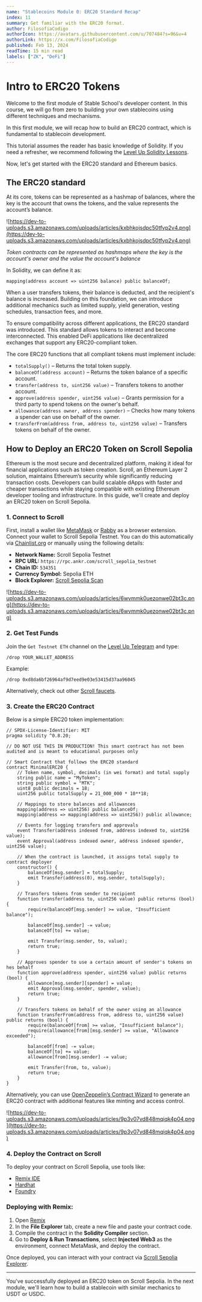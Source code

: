 ```yaml
---
name: "Stablecoins Module 0: ERC20 Standard Recap"
index: 11
summary: Get familiar with the ERC20 format.
author: FilosofiaCodigo
authorIcon: https://avatars.githubusercontent.com/u/707484?s=96&v=4
authorLink: https://x.com/FilosofiaCodigo
published: Feb 13, 2024
readTime: 15 min read
labels: ["ZK", "DeFi"]
---
```


# Intro to ERC20 Tokens

Welcome to the first module of Stable School's developer content. In this course, we will go from zero to building your own stablecoins using different techniques and mechanisms.

In this first module, we will recap how to build an ERC20 contract, which is fundamental to stablecoin development.

This tutorial assumes the reader has basic knowledge of Solidity. If you need a refresher, we recommend following the [Level Up Solidity Lessons](https://www.levelup.xyz/solidity).

Now, let's get started with the ERC20 standard and Ethereum basics.

## The ERC20 standard

At its core, tokens can be represented as a hashmap of balances, where the key is the account that owns the tokens, and the value represents the account’s balance.

![https://dev-to-uploads.s3.amazonaws.com/uploads/articles/kxbhkojsdpc50tfvp2v4.png](https://dev-to-uploads.s3.amazonaws.com/uploads/articles/kxbhkojsdpc50tfvp2v4.png)

*Token contracts can be represented as hashmaps where the key is the account's owner and the value the account's balance*

In Solidity, we can define it as:

```
mapping(address account => uint256 balance) public balanceOf;
```

When a user transfers tokens, their balance is deducted, and the recipient's balance is increased. Building on this foundation, we can introduce additional mechanics such as limited supply, yield generation, vesting schedules, transaction fees, and more.

To ensure compatibility across different applications, the ERC20 standard was introduced. This standard allows tokens to interact and become interconnected. This enabled DeFi applications like decentralized exchanges that support any ERC20-compliant token.

The core ERC20 functions that all compliant tokens must implement include:

- `totalSupply()` – Returns the total token supply.
- `balanceOf(address account)` – Returns the token balance of a specific account.
- `transfer(address to, uint256 value)` – Transfers tokens to another account.
- `approve(address spender, uint256 value)` – Grants permission for a third party to spend tokens on the owner's behalf.
- `allowance(address owner, address spender)` – Checks how many tokens a spender can use on behalf of the owner.
- `transferFrom(address from, address to, uint256 value)` – Transfers tokens on behalf of the owner.

## How to Deploy an ERC20 Token on Scroll Sepolia

Ethereum is the most secure and decentralized platform, making it ideal for financial applications such as token creation. Scroll, an Ethereum Layer 2 solution, maintains Ethereum’s security while significantly reducing transaction costs. Developers can build scalable dApps with faster and cheaper transactions while staying compatible with existing Ethereum developer tooling and infrastructure. In this guide, we'll create and deploy an ERC20 token on Scroll Sepolia.

### 1. Connect to Scroll

First, install a wallet like [MetaMask](https://metamask.io/) or [Rabby](https://rabby.io/) as a browser extension. Connect your wallet to Scroll Sepolia Testnet. You can do this automatically via [Chainlist.org](https://chainlist.org/chain/534351) or manually using the following details:

- **Network Name:** Scroll Sepolia Testnet
- **RPC URL:** `https://rpc.ankr.com/scroll_sepolia_testnet`
- **Chain ID:** `534351`
- **Currency Symbol:** Sepolia ETH
- **Block Explorer:** [Scroll Sepolia Scan](https://sepolia.scrollscan.dev/)

![https://dev-to-uploads.s3.amazonaws.com/uploads/articles/6wvmmk0uezonwe02bt3c.png](https://dev-to-uploads.s3.amazonaws.com/uploads/articles/6wvmmk0uezonwe02bt3c.png)

### 2. Get Test Funds

Join the `Get Testnet ETH` channel on the [Level Up Telegram](https://t.me/c/2072675498/2957) and type:

```
/drop YOUR_WALLET_ADDRESS
```

Example:

```
/drop 0xd8da6bf26964af9d7eed9e03e53415d37aa96045
```

Alternatively, check out other [Scroll faucets](https://docs.scroll.io/en/user-guide/faucet/).

### 3. Create the ERC20 Contract

Below is a simple ERC20 token implementation:

```solidity
// SPDX-License-Identifier: MIT
pragma solidity ^0.8.20;

// DO NOT USE THIS IN PRODUCTION! This smart contract has not been audited and is meant to educational purposes only

// Smart Contract that follows the ERC20 standard
contract MinimalERC20 {
    // Token name, symbol, decimals (in wei format) and total supply
    string public name = "MyToken";
    string public symbol = "MTK";
    uint8 public decimals = 18;
    uint256 public totalSupply = 21_000_000 * 10**18;

    // Mappings to store balances and allowances
    mapping(address => uint256) public balanceOf;
    mapping(address => mapping(address => uint256)) public allowance;

    // Events for logging transfers and approvals
    event Transfer(address indexed from, address indexed to, uint256 value);
    event Approval(address indexed owner, address indexed spender, uint256 value);

    // When the contract is launched, it assigns total supply to contract deployer
    constructor() {
        balanceOf[msg.sender] = totalSupply;
        emit Transfer(address(0), msg.sender, totalSupply);
    }

    // Transfers tokens from sender to recipient
    function transfer(address to, uint256 value) public returns (bool) {
        require(balanceOf[msg.sender] >= value, "Insufficient balance");

        balanceOf[msg.sender] -= value;
        balanceOf[to] += value;

        emit Transfer(msg.sender, to, value);
        return true;
    }

    // Approves spender to use a certain amount of sender's tokens on hes behalf
    function approve(address spender, uint256 value) public returns (bool) {
        allowance[msg.sender][spender] = value;
        emit Approval(msg.sender, spender, value);
        return true;
    }

    // Transfers tokens on behalf of the owner using an allowance
    function transferFrom(address from, address to, uint256 value) public returns (bool) {
        require(balanceOf[from] >= value, "Insufficient balance");
        require(allowance[from][msg.sender] >= value, "Allowance exceeded");

        balanceOf[from] -= value;
        balanceOf[to] += value;
        allowance[from][msg.sender] -= value;

        emit Transfer(from, to, value);
        return true;
    }
}
```

Alternatively, you can use [OpenZeppelin’s Contract Wizard](https://wizard.openzeppelin.com/) to generate an ERC20 contract with additional features like minting and access control.

![https://dev-to-uploads.s3.amazonaws.com/uploads/articles/9p3v07vd848mqiqk4p04.png](https://dev-to-uploads.s3.amazonaws.com/uploads/articles/9p3v07vd848mqiqk4p04.png)

### 4. Deploy the Contract on Scroll

To deploy your contract on Scroll Sepolia, use tools like:

- [Remix IDE](https://remix.ethereum.org/)
- [Hardhat](https://hardhat.org/)
- [Foundry](https://book.getfoundry.sh/)

### Deploying with Remix:

1. Open [Remix](https://remix.ethereum.org/)
2. In the **File Explorer** tab, create a new file and paste your contract code.
3.  Compile the contract in the **Solidity Compiler** section.
4. Go to **Deploy & Run Transactions**, select **Injected Web3** as the environment, connect MetaMask, and deploy the contract.

Once deployed, you can interact with your contract via [Scroll Sepolia Explorer](https://sepolia.scrollscan.dev/).

---

You've successfully deployed an ERC20 token on Scroll Sepolia. In the next module, we'll learn how to build a stablecoin with similar mechanics to USDT or USDC.